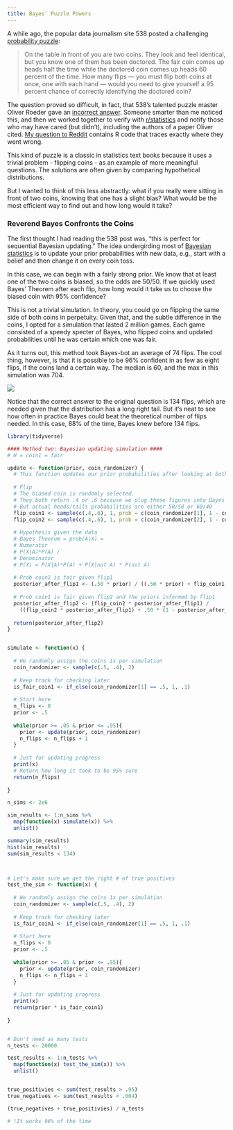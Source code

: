 ```yaml
---
title: Bayes' Puzzle Powers
---
```


A while ago, the popular data journalism site 538 posted a challenging [probability puzzle](http://fivethirtyeight.com/features/rock-paper-scissors-double-scissors/):

> On the table in front of you are two coins. They look and feel identical, but you know one of them has been doctored. The fair coin comes up heads half the time while the doctored coin comes up heads 60 percent of the time. How many flips — you must flip both coins at once, one with each hand — would you need to give yourself a 95 percent chance of correctly identifying the doctored coin?

The question proved so difficult, in fact, that 538's talented puzzle master Oliver Roeder gave an [incorrect answer](https://fivethirtyeight.com/features/can-you-beat-the-game-show/). Someone smarter than me noticed this, and then we worked together to verify with [r/statistics](https://www.reddit.com/r/statistics/) and notify those who may have cared (but didn't), including the authors of a paper Oliver cited. [My question to Reddit](https://www.reddit.com/r/statistics/comments/76ul99/is_this_538_puzzle_correct_how_many_coins_flips/) contains R code that traces exactly where they went wrong.  

This kind of puzzle is a classic in statistics text books because it uses a trivial problem - flipping coins - as an example of more meaningful questions. The solutions are often given by comparing hypothetical distributions. 

But I wanted to think of this less abstractly: what if you really were sitting in front of two coins, knowing that one has a slight bias? What would be the most efficient way to find out and how long would it take?

### Reverend Bayes Confronts the Coins 
The first thought I had reading the 538 post was, "this is perfect for sequential Bayesian updating." The idea undergirding most of [Bayesian statistics](https://en.wikipedia.org/wiki/Bayesian_statistics) is to update your prior probabilities with new data, e.g., start with a belief and then change it on every coin toss. 

In this case, we can begin with a fairly strong prior. We know that at least one of the two coins is biased, so the odds are 50/50. If we quickly used Bayes' Theorem after each flip, how long would it take us to choose the biased coin with 95% confidence?

This is not a trivial simulation. In theory, you could go on flipping the same side of both coins in perpetuity. Given that, and the subtle difference in the coins, I opted for a simulation that lasted 2 million games. Each game consisted of a speedy specter of Bayes, who flipped coins and updated probabilities until he was certain which one was fair. 

As it turns out, this method took Bayes-bot an average of 74 flips. The cool thing, however, is that it is possible to be 96% confident in as few as eight flips, if the coins land a certain way. The median is 60, and the max in this simulation was 704.

![](/images/coin_flipping_hist.png)

Notice that the correct answer to the original question is 134 flips, which are needed given that the distribution has a long right tail. But it's neat to see how often in practice Bayes could beat the theoretical number of flips needed. In this case, 88% of the time, Bayes knew before 134 flips. 


```r
library(tidyverse)

#### Method two: Bayesian updating simulation ####
# H = coin1 = fair 

update <- function(prior, coin_randomizer) {
  # This function updates our prior probabilities after looking at both coins
  
  # Flip
  # The biased coin is randomly selected. 
  # They both return .4 or .6 because we plug these figures into Bayes' theorem below
  # But actual heads/tails probabilities are either 50/50 or 60/40
  flip_coin1 <- sample(c(.4,.6), 1, prob = c(coin_randomizer[1], 1 - coin_randomizer[1]))
  flip_coin2 <- sample(c(.4,.6), 1, prob = c(coin_randomizer[2], 1 - coin_randomizer[2]))
  
  # Hypothesis given the data
  # Bayes Theorum = prob(A|X) =
  # Numerator
  # P(X|A)*P(A) /
  # Denominator
  # P(X) = P(X|A)*P(A) + P(X|not A) * P(not A)
  
  # Prob coin1 is fair given flip1
  posterior_after_flip1 <- (.50 * prior) / ((.50 * prior) + flip_coin1 * (1 - prior))
  
  # Prob coin1 is fair given flip2 and the priors informed by flip1
  posterior_after_flip2 <- (flip_coin2 * posterior_after_flip1) / 
    ((flip_coin2 * posterior_after_flip1) + .50 * (1 - posterior_after_flip1))
  
  return(posterior_after_flip2)
}


simulate <- function(x) {
  
  # We randomly assign the coins 1x per simulation
  coin_randomizer <- sample(c(.5, .4), 2)
  
  # Keep track for checking later
  is_fair_coin1 <- if_else(coin_randomizer[1] == .5, 1, .1)
  
  # Start here
  n_flips <- 0
  prior <- .5
  
  while(prior >= .05 & prior <= .95){
    prior <- update(prior, coin_randomizer)
    n_flips <- n_flips + 1
  }
  
  # Just for updating progress
  print(x)
  # Return how long it took to be 95% sure
  return(n_flips)
  
}

n_sims <- 2e6

sim_results <- 1:n_sims %>% 
  map(function(x) simulate(x)) %>% 
  unlist()

summary(sim_results)
hist(sim_results)
sum(sim_results < 134)



# Let's make sure we get the right # of true positives
test_the_sim <- function(x) {
  
  # We randomly assign the coins 1x per simulation
  coin_randomizer <- sample(c(.5, .4), 2)
  
  # Keep track for checking later
  is_fair_coin1 <- if_else(coin_randomizer[1] == .5, 1, .1)
  
  # Start here
  n_flips <- 0
  prior <- .5
  
  while(prior >= .05 & prior <= .95){
    prior <- update(prior, coin_randomizer)
    n_flips <- n_flips + 1
  }
  
  # Just for updating progress
  print(x)
  return(prior * is_fair_coin1)
  
}


# Don't need as many tests
n_tests <- 20000

test_results <- 1:n_tests %>% 
  map(function(x) test_the_sim(x)) %>% 
  unlist()


true_positivies <- sum(test_results > .95)
true_negatives <- sum(test_results < .004)

(true_negatives + true_positivies) / n_tests

# !It works 96% of the time


``` 






